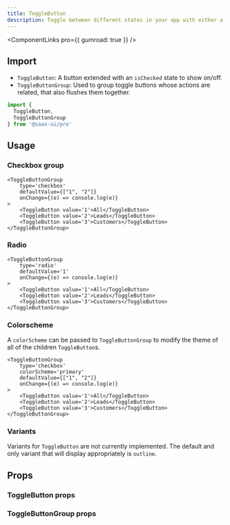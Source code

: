 ```yaml
---
title: ToggleButton
description: Toggle between different states in your app with either a checkbox or radio mode.
---
```


<ComponentLinks pro={{ gumroad: true }} />

## Import

- `ToggleButton`: A button extended with an `isChecked` state to show on/off.
- `ToggleButtonGroup`: Used to group toggle buttons whose actions are related, that also flushes them together.

```ts
import {
  ToggleButton,
  ToggleButtonGroup
} from '@saas-ui/pro'
```

## Usage

### Checkbox group

```tsx
<ToggleButtonGroup
	type='checkbox'
	defaultValue={["1", "2"]}
	onChange={(e) => console.log(e)}
>
	<ToggleButton value='1'>All</ToggleButton>
	<ToggleButton value='2'>Leads</ToggleButton>
	<ToggleButton value='3'>Customers</ToggleButton>
</ToggleButtonGroup>
```

### Radio

```tsx
<ToggleButtonGroup
	type='radio'
	defaultValue='1'
	onChange={(e) => console.log(e)}
>
	<ToggleButton value='1'>All</ToggleButton>
	<ToggleButton value='2'>Leads</ToggleButton>
	<ToggleButton value='3'>Customers</ToggleButton>
</ToggleButtonGroup>
```
### Colorscheme

A `colorScheme` can be passed to `ToggleButtonGroup` to modify the theme of all of the children `ToggleButton`s.

```tsx
<ToggleButtonGroup
	type='checkbox'
	colorScheme='primary'
	defaultValue={["1", "2"]}
	onChange={(e) => console.log(e)}
>
	<ToggleButton value='1'>All</ToggleButton>
	<ToggleButton value='2'>Leads</ToggleButton>
	<ToggleButton value='3'>Customers</ToggleButton>
</ToggleButtonGroup>
```

### Variants

Variants for `ToggleButton` are not currently implemented. The default and only variant that will display appropriately is `outline`.


## Props

### ToggleButton props

<PropsTable of="ToggleButton" />

### ToggleButtonGroup props

<PropsTable of="ToggleButtonGroup" />
